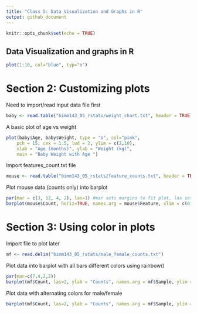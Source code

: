 ```yaml
---
title: "Class 5: Data Visualization and Graphs in R"
output: github_document
---
```


```r
knitr::opts_chunk$set(echo = TRUE)
```


## Data Visualization and graphs in R
```r
plot(1:10, col="blue", typ="o")
```

# Section 2: Customizing plots

Need to import/read input data file first
```r
baby <- read.table("bimm143_05_rstats/weight_chart.txt", header = TRUE)
```

A basic plot of age vs weight
```r
plot(baby$Age, baby$Weight, type = "o", col="pink",
    pch = 15, cex = 1.5, lwd = 2, ylim = c(2,10),
    xlab = "Age (months)", ylab = "Weight (kg)",
    main = "Baby Weight with Age ")
```

Import features_count.txt file
```r
mouse <- read.table("bimm143_05_rstats/feature_counts.txt", header = TRUE, sep = "\t")
```

Plot mouse data (counts only) into barplot
```r
par(mar = c(3, 12, 4, 2), las=1) #mar sets margins to fit plot, las sets ylabels horizontal
barplot(mouse$Count, horiz=TRUE, names.arg = mouse$Feature, xlim = c(0, 80000), main = "Number of Features in the Mouse GRCm38 Genome")
```

# Section 3: Using color in plots
Import file to plot later
```r
mf <- read.delim("bimm143_05_rstats/male_female_counts.txt")
```

Plot data into barplot with all bars different colors using rainbow()
```r
par(mar=c(7,4,2,2))
barplot(mf$Count, las=2, ylab = "Counts", names.arg = mf$Sample, ylim = c(0,20), col= rainbow(nrow(mf)))
```

Plot data with alternating colors for male/female
```r
barplot(mf$Count, las=2, ylab = "Counts", names.arg = mf$Sample, ylim = c(0,20), col= c("lightblue","pink"))
```

